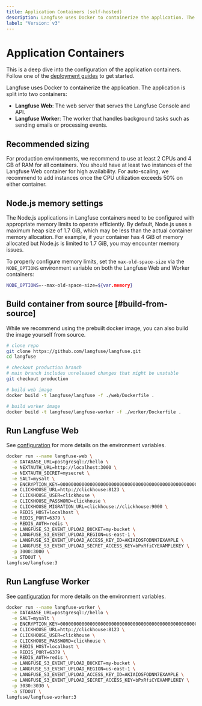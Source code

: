 ```yaml
---
title: Application Containers (self-hosted)
description: Langfuse uses Docker to containerize the application. The application is split into two containers (Langfuse Web and Langfuse Worker).
label: "Version: v3"
---
```


# Application Containers

<Callout type="info">

This is a deep dive into the configuration of the application containers. Follow one of the [deployment guides](/self-hosting#deployment-options) to get started.

</Callout>

Langfuse uses Docker to containerize the application. The application is split into two containers:

- **Langfuse Web**: The web server that serves the Langfuse Console and API.
- **Langfuse Worker**: The worker that handles background tasks such as sending emails or processing events.

## Recommended sizing

For production environments, we recommend to use at least 2 CPUs and 4 GB of RAM for all containers.
You should have at least two instances of the Langfuse Web container for high availability.
For auto-scaling, we recommend to add instances once the CPU utilization exceeds 50% on either container.

## Node.js memory settings

The Node.js applications in Langfuse containers need to be configured with appropriate memory limits to operate efficiently. By default, Node.js uses a maximum heap size of 1.7 GiB, which may be less than the actual container memory allocation. For example, if your container has 4 GiB of memory allocated but Node.js is limited to 1.7 GiB, you may encounter memory issues.

To properly configure memory limits, set the `max-old-space-size` via the `NODE_OPTIONS` environment variable on both the Langfuse Web and Worker containers:

```bash filename=".env"
NODE_OPTIONS=--max-old-space-size=${var.memory}
```

## Build container from source [#build-from-source]

While we recommend using the prebuilt docker image, you can also build the image yourself from source.

```bash
# clone repo
git clone https://github.com/langfuse/langfuse.git
cd langfuse

# checkout production branch
# main branch includes unreleased changes that might be unstable
git checkout production

# build web image
docker build -t langfuse/langfuse -f ./web/Dockerfile .

# build worker image
docker build -t langfuse/langfuse-worker -f ./worker/Dockerfile .
```

## Run Langfuse Web

See [configuration](/self-hosting/configuration) for more details on the environment variables.

```bash
docker run --name langfuse-web \
  -e DATABASE_URL=postgresql://hello \
  -e NEXTAUTH_URL=http://localhost:3000 \
  -e NEXTAUTH_SECRET=mysecret \
  -e SALT=mysalt \
  -e ENCRYPTION_KEY=0000000000000000000000000000000000000000000000000000000000000000 \ # generate via: openssl rand -hex 32
  -e CLICKHOUSE_URL=http://clickhouse:8123 \
  -e CLICKHOUSE_USER=clickhouse \
  -e CLICKHOUSE_PASSWORD=clickhouse \
  -e CLICKHOUSE_MIGRATION_URL=clickhouse://clickhouse:9000 \
  -e REDIS_HOST=localhost \
  -e REDIS_PORT=6379 \
  -e REDIS_AUTH=redis \
  -e LANGFUSE_S3_EVENT_UPLOAD_BUCKET=my-bucket \
  -e LANGFUSE_S3_EVENT_UPLOAD_REGION=us-east-1 \
  -e LANGFUSE_S3_EVENT_UPLOAD_ACCESS_KEY_ID=AKIAIOSFODNN7EXAMPLE \
  -e LANGFUSE_S3_EVENT_UPLOAD_SECRET_ACCESS_KEY=bPxRfiCYEXAMPLEKEY \
  -p 3000:3000 \
  -a STDOUT \
langfuse/langfuse:3
```

## Run Langfuse Worker

See [configuration](/self-hosting/configuration) for more details on the environment variables.

```bash
docker run --name langfuse-worker \
  -e DATABASE_URL=postgresql://hello \
  -e SALT=mysalt \
  -e ENCRYPTION_KEY=0000000000000000000000000000000000000000000000000000000000000000 \ # generate via: openssl rand -hex 32
  -e CLICKHOUSE_URL=http://clickhouse:8123 \
  -e CLICKHOUSE_USER=clickhouse \
  -e CLICKHOUSE_PASSWORD=clickhouse \
  -e REDIS_HOST=localhost \
  -e REDIS_PORT=6379 \
  -e REDIS_AUTH=redis \
  -e LANGFUSE_S3_EVENT_UPLOAD_BUCKET=my-bucket \
  -e LANGFUSE_S3_EVENT_UPLOAD_REGION=us-east-1 \
  -e LANGFUSE_S3_EVENT_UPLOAD_ACCESS_KEY_ID=AKIAIOSFODNN7EXAMPLE \
  -e LANGFUSE_S3_EVENT_UPLOAD_SECRET_ACCESS_KEY=bPxRfiCYEXAMPLEKEY \
  -p 3030:3030 \
  -a STDOUT \
langfuse/langfuse-worker:3
```
